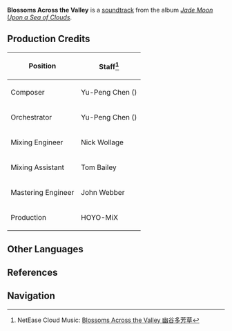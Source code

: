 {{Soundtrack Infobox
|title          =
|image          = Jade Moon Upon a Sea of Clouds.jpg
|album          = Jade Moon Upon a Sea of Clouds
|disc           = 1
|number         = 17
|featured       =
|featured2      =
|featured3      =
|featured_disc  =
|featured_disc2 =
|featured_disc3 =
|youtube_id     = t1O7LpOTBfM
|youtube_time   = 1454
|spotify_id     = 5E5pYqNZqlRWYxr7OwQTQB
|played_in      = Bishui Plain
|during         = [[Bishui Plain]] (Day)
|domain         =
|previous       = Flows of Jade-Like Water
|next           = Flow of Mildness
}}
'''Blossoms Across the Valley''' is a [[soundtrack]] from the album ''[[Jade Moon Upon a Sea of Clouds]]''.

==Production Credits==
{| class="wikitable" style="text-align:left; height:0.5em"
! Position
! Staff<ref>NetEase Cloud Music: [https://music.163.com/#/song?id=1492275673 Blossoms Across the Valley 幽谷多芳草]</ref>
|-
! Composer
| Yu-Peng Chen ({{Lang|zh=陈致逸|mini=1}})
|-
! Orchestrator
| Yu-Peng Chen ({{Lang|zh=陈致逸|mini=1}})
|-
! Mixing Engineer
| Nick Wollage
|-
! Mixing Assistant
| Tom Bailey
|-
! Mastering Engineer
| John Webber
|-
! Production
| HOYO-MiX
|}

==Other Languages==
{{Other Languages|default_hidden = 1
|en      = Blossoms Across the Valley
|zhs     = 幽谷多芳草
|zhs_rm  = Yōugǔ Duō Fāngcǎo
|zht     = 幽谷多芳草
|zht_rm  = Yōugǔ Duō Fāngcǎo
|ja      = 谷に満開する花々
|ja_rm   = Tani ni Mankai-suru Hanabana
}}

==References==
{{Reflist}}

==Navigation==
{{Soundtrack Navbox|Jade Moon Upon a Sea of Clouds}}